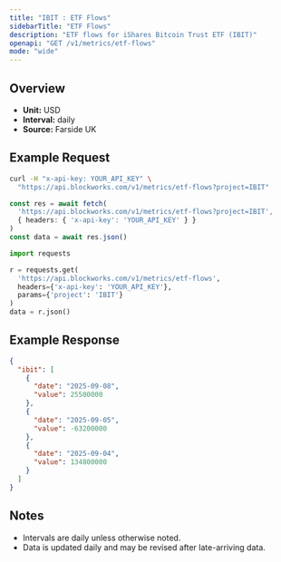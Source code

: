 ```yaml
---
title: "IBIT : ETF Flows"
sidebarTitle: "ETF Flows"
description: "ETF flows for iShares Bitcoin Trust ETF (IBIT)"
openapi: "GET /v1/metrics/etf-flows"
mode: "wide"
---
```


## Overview

- **Unit:** USD
- **Interval:** daily
- **Source:** Farside UK

## Example Request

<CodeGroup>

```bash cURL
curl -H "x-api-key: YOUR_API_KEY" \
  "https://api.blockworks.com/v1/metrics/etf-flows?project=IBIT"
```

```typescript TypeScript
const res = await fetch(
  'https://api.blockworks.com/v1/metrics/etf-flows?project=IBIT',
  { headers: { 'x-api-key': 'YOUR_API_KEY' } }
)
const data = await res.json()
```

```python Python
import requests

r = requests.get(
  'https://api.blockworks.com/v1/metrics/etf-flows',
  headers={'x-api-key': 'YOUR_API_KEY'},
  params={'project': 'IBIT'}
)
data = r.json()
```

</CodeGroup>

## Example Response

```json
{
  "ibit": [
    {
      "date": "2025-09-08",
      "value": 25500000
    },
    {
      "date": "2025-09-05",
      "value": -63200000
    },
    {
      "date": "2025-09-04",
      "value": 134800000
    }
  ]
}
```

## Notes
- Intervals are daily unless otherwise noted.
- Data is updated daily and may be revised after late-arriving data.
